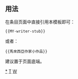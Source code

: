 <includeonly><!-- 在這裡加入模板的保護標識 --></includeonly><noinclude>{{template doc page viewed directly}}</noinclude>
<!-- 在本行下編輯模板說明 -->
== 用法 ==
在条目页面中直接引用本模板即可：
<pre>{{MY-writer-stub}}
</pre>
或者：
<pre>{{馬來西亞作家小作品}}
</pre>
建议置于页面底端。
<includeonly>
<!-- 本行下加入模板的分類 -->
[[Category:馬來西亞作家小作品|*]]
[[Category:作家小作品模板|T]]
[[Category:馬來西亞人物小作品模板|W]]
<!-- 本行下加入模板的跨語言鏈接 -->
</includeonly>